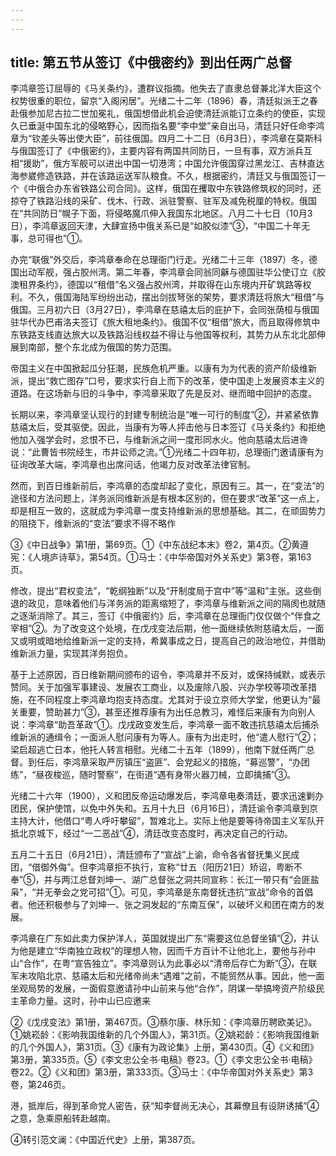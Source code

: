 ```yaml
---
---
---
```

title: 第五节从签订《中俄密约》到出任两广总督
---



李鸿章签订屈辱的《马关条约》，遭群议指摘。他失去了直隶总督兼北洋大臣这个权势很重的职位，留京“入阁闲居”。光绪二十二年（1896）春，清廷拟派王之春赴俄参加尼古拉二世加冕礼，俄国想借此机会迫使清廷派能订立条约的使臣，实现久已垂涎中国东北的侵略野心，因而指名要“李中堂”亲自出马，清廷只好任命李鸿章为“钦差头等出使大臣”，前往俄国。四月二十二日（6月3日），李鸿章在莫斯科与俄国签订了《中俄密约》，主要内容有两国共同防日，一旦有事，双方派兵互相“援助”，俄方军舰可以进出中国一切港湾；中国允许俄国穿过黑龙江、吉林直达海参崴修造铁路，并在该路运送军队粮食。不久，根据密约，清廷又与俄国签订一个《中俄合办东省铁路公司合同》。这样，俄国在攫取中东铁路修筑权的同时，还掠夺了铁路沿线的采矿、伐木、行政、派驻警察、驻军及减免税厘的特权。俄国在“共同防日”幌子下面，将侵略魔爪伸入我国东北地区。八月二十七日（10月3日），李鸿章返回天津，大肆宣扬中俄关系已是“如胶似漆”③，“中国二十年无事，总可得也”①。

办完“联俄”外交后，李鸿章奉命在总理衙门行走。光绪二十三年（1897）冬，德国出动军舰，强占胶州湾。第二年春，李鸿章会同翁同龢与德国驻华公使订立《胶澳租界条约》，德国以“租借”名义强占胶州湾，并取得在山东境内开矿筑路等权利。不久，俄国海陆军纷纷出动，摆出剑拔弩张的架势，要求清廷将旅大“租借”与俄国。三月初六日（3月27日），李鸿章在慈禧太后的庇护下，会同张荫桓与俄国驻华代办巴甫洛夫签订《旅大租地条约》。俄国不仅“租借”旅大，而且取得修筑中东铁路支线直达旅大以及铁路沿线权益不得让与他国等权利，其势力从东北北部伸展到南部，整个东北成为俄国的势力范围。

帝国主义在中国掀起瓜分狂潮，民族危机严重。以康有为为代表的资产阶级维新派，提出“救亡图存”口号，要求实行自上而下的改革，使中国走上发展资本主义的道路。在这场新与旧的斗争中，李鸿章采取了先是反对、继而暗中回护的态度。

长期以来，李鸿章坚认现行的封建专制统治是“唯一可行的制度”②，并紧紧依靠慈禧太后，受其驱使。因此，当康有为等人抨击他与日本签订《马关条约》和拒绝他加入强学会时，忿恨不已，与维新派之间一度形同水火。他向慈禧太后进谗说：“此曹皆书院经生，市井讼师之流。”①光绪二十四年初，总理衙门邀请康有为征询改革大端，李鸿章也出席问话，他竭力反对改革法律官制。

然而，到百日维新前后，李鸿章的态度却起了变化，原因有三。其一，在“变法”的途径和方法问题上，洋务派同维新派是有根本区别的，但在要求“改革”这一点上，却是相互一致的，这就成为李鸿章一度支持维新派的思想基础。其二，在顽固势力的阻挠下，维新派的“变法”要求不得不略作

③《中日战争》第1册，第69页。①《中东战纪本末》卷2，第4页。②黄遵宪：《人境庐诗草》，第54页。①马士：《中华帝国对外关系史》第3卷，第163页。

修改，提出“君权变法”，“乾纲独断”以及“开制度局于宫中”等“温和”主张。这些倒退的政见，意味着他们与洋务派的距离缩短了，李鸿章与维新派之间的隔阂也就随之逐渐消除了。其三，签订《中俄密约》后，李鸿章在总理衙门仅仅做个“伴食之宰相”②。为了改变这个处境，在戊戌变法后期，他一面继续依附慈禧太后，一面又或明或暗地给维新派一定的支持，希冀事成之日，提高自己的政治地位，并借助维新派力量，实现其洋务抱负。

基于上述原因，百日维新期间颁布的诏令，李鸿章并不反对，或保持缄默，或表示赞同。关于加强军事建设、发展农工商业，以及废除八股、兴办学校等项改革措施，在不同程度上李鸿章均抱支持态度。尤其对于设立京师大学堂，他更认为“最关重要，赞助甚力”③，甚至还推荐康有为出任总教习，难怪后来康有为向别人说：李鸿章“助吾革政”①。戊戌政变发生后，李鸿章一面不敢违抗慈禧太后捕杀维新派的通缉令；一面派人慰问康有为等人。康有为出走时，他“遣人慰行”②；梁启超逃亡日本，他托人转言相慰。光绪二十五年（1899），他南下就任两广总督。到任后，李鸿章采取严厉镇压“盗匪”、会党起义的措施，“募巡警”，“办团练”，“昼夜梭巡，随时警察”，在街道“遇有身带火器刀械，立即擒捕”③。

光绪二十六年（1900），义和团反帝运动爆发后，李鸿章电奏清廷，要求迅速剿办团民，保护使馆，以免中外失和。五月十九日（6月16日），清廷谕令李鸿章到京主持大计，他借口“粤人呼吁攀留”，暂难北上。实际上他是要等待帝国主义军队开抵北京城下，经过“一二恶战”④，清廷改变态度时，再决定自己的行动。

五月二十五日（6月21日），清廷颁布了“宣战”上谕，命令各省督抚集义民成团，“借御外侮”。但李鸿章拒不执行，宣称“廿五（阳历21日）矫诏，粤断不奉”⑤，并与两江总督刘坤一、湖广总督张之洞共同宣称：长江一带只有“会匪盐枭”，“并无拳会之党可招”①。可见，李鸿章是东南督抚违抗“宣战”命令的首倡者。他还积极参与了刘坤一、张之洞发起的“东南互保”，以破坏义和团在南方的发展。

李鸿章在广东如此卖力保护洋人，英国就提出广东“需要这位总督坐镇”②，并认为他是建立“华南独立政权”的理想人物，因而千方百计不让他北上，要他与孙中山“合作”，在粤“宣告独立”。李鸿章则认为此事必以“清帝后存亡为断”③，在联军未攻陷北京、慈禧太后和光绪帝尚未“遇难”之前，不能贸然从事。因此，他一面坐观局势的发展，一面假意邀请孙中山前来与他“合作”，阴谋一举搞垮资产阶级民主革命力量。这时，孙中山已应邀来

②《戊戌变法》第1册，第467页。③蔡尔康、林乐知：《李鸿章历聘欧美记》。①姚崧龄：《影响我国维新的几个外国人》，第31页。②姚崧龄：《影响我国维新的几个外国人》，第31页。③《康有为政论集》上册，第430页。④《义和团》第3册，第335页。⑤《李文忠公全书·电稿》卷23。①《李文忠公全书·电稿》卷22。②《义和团》第3册，第333页。③马士：《中华帝国对外关系史》第3卷，第246页。

港，抵岸后，得到革命党人密告，获“知李督尚无决心，其幕僚且有设阱诱捕”④之意，急乘原船转赴越南。

④转引范文澜：《中国近代史》上册，第387页。